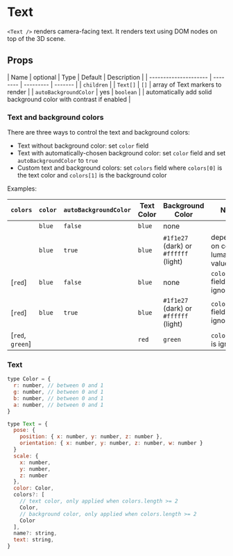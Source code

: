 
# Text

`<Text />` renders camera-facing text. It renders text using DOM nodes on top of the 3D scene.

## Props

| Name                  | optional | Type      | Default | Description                                                       |
| --------------------- | -------- | --------- | ------- |
| `children`            |          | `Text[]`  | `[]`    | array of Text markers to render                                   |
| `autoBackgroundColor` | yes      | `boolean` |         | automatically add solid background color with contrast if enabled |

### Text and background colors

There are three ways to control the text and background colors:

- Text without background color: set `color` field
- Text with automatically-chosen background color: set `color` field and set `autoBackgroundColor` to `true`
- Custom text and background colors: set `colors` field where `colors[0]` is the text color and `colors[1]` is the background color

Examples:

| `colors`         | `color` | `autoBackgroundColor` | Text Color | Background Color                      | Note                            |
| ---------------- | ------- | --------------------- | ---------- | ------------------------------------- | ------------------------------- |
|                  | `blue`  | `false`               | `blue`     | none                                  |                                 |
|                  | `blue`  | `true`                | `blue`     | `#1f1e27` (dark) or `#ffffff` (light) | depending on color's luma value |
| [`red`]          | `blue`  | `false`               | `blue`     | none                                  | `colors` field is ignored       |
| [`red`]          | `blue`  | `true`                | `blue`     | `#1f1e27` (dark) or `#ffffff` (light) | `colors` field is ignored       |
| [`red`, `green`] |         |                       | `red`      | `green`                               | `color` field is ignored        |

### Text

```js
type Color = {
  r: number, // between 0 and 1
  g: number, // between 0 and 1
  b: number, // between 0 and 1
  a: number, // between 0 and 1
}

type Text = {
  pose: {
    position: { x: number, y: number, z: number },
    orientation: { x: number, y: number, z: number, w: number }
  }
  scale: {
    x: number,
    y: number,
    z: number
  },
  color: Color,
  colors?: [
    // text color, only applied when colors.length >= 2
    Color,
    // background color, only applied when colors.length >= 2
    Color
  ],
  name?: string,
  text: string,
}
```

<Text />


